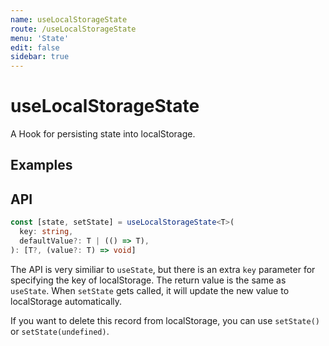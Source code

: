 ```yaml
---
name: useLocalStorageState
route: /useLocalStorageState
menu: 'State'
edit: false
sidebar: true
---
```





# useLocalStorageState

A Hook for persisting state into localStorage.

## Examples

<JackBox jsCode={Demo1CodeJsx} tsCode={Demo1CodeTsx} demoName='Persist state into localStorage' description='Refresh this page and you will find the value of input box get restored from localStorage.'>
  <Demo1 />
</JackBox>

<JackBox jsCode={Demo2CodeJsx} tsCode={Demo2CodeTsx} demoName='Persist objects' description='useLocalStorageState will do the serialization and deserialization work automatically.'>
  <Demo2 />
</JackBox>

## API

```typescript
const [state, setState] = useLocalStorageState<T>(
  key: string,
  defaultValue?: T | (() => T),
): [T?, (value?: T) => void]
```

The API is very similiar to `useState`, but there is an extra `key` parameter for specifying the key of localStorage. The return value is the same as `useState`. When `setState` gets called, it will update the new value to localStorage automatically.

If you want to delete this record from localStorage, you can use `setState()` or `setState(undefined)`.
